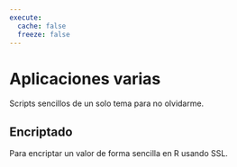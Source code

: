 ```yaml
---
execute:
  cache: false
  freeze: false
---
```


# Aplicaciones varias

Scripts sencillos de un solo tema para no olvidarme.

## Encriptado

Para encriptar un valor de forma sencilla en R usando SSL.
